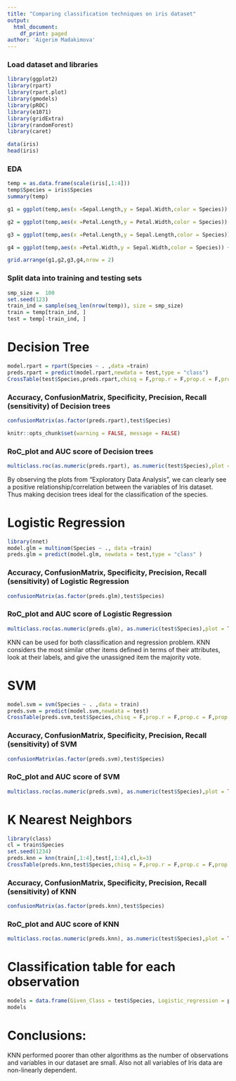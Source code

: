 ```yaml
---
title: "Comparing classification techniques on iris dataset"
output:
  html_document:
    df_print: paged
author: 'Aigerim Madakimova'
---
```


### Load dataset and libraries

```r
library(ggplot2)
library(rpart)
library(rpart.plot)
library(gmodels)
library(pROC)
library(e1071)
library(gridExtra)
library(randomForest)
library(caret)

data(iris)
head(iris)
```

### EDA
```r
temp = as.data.frame(scale(iris[,1:4]))
temp$Species = iris$Species
summary(temp)
```


```r
g1 = ggplot(temp,aes(x =Sepal.Length,y = Sepal.Width,color = Species)) + geom_point() + ggtitle("Sepal.Width vs Sepal.Length")

g2 = ggplot(temp,aes(x =Petal.Length,y = Petal.Width,color = Species)) + geom_point() + ggtitle("Petal.Width vs Petal.Length")

g3 = ggplot(temp,aes(x =Petal.Length,y = Sepal.Length,color = Species)) + geom_point() + ggtitle("Sepal.Length vs Petal.Length")

g4 = ggplot(temp,aes(x =Petal.Width,y = Sepal.Width,color = Species)) + geom_point()  + ggtitle("Sepal.Width vs Petal.Width")

grid.arrange(g1,g2,g3,g4,nrow = 2)
```

### Split data into training and testing sets

```r
smp_size =  100
set.seed(123)
train_ind = sample(seq_len(nrow(temp)), size = smp_size)
train = temp[train_ind, ]
test = temp[-train_ind, ]
```


# Decision Tree

```r
model.rpart = rpart(Species ~ . ,data =train)
preds.rpart = predict(model.rpart,newdata = test,type = "class")
CrossTable(test$Species,preds.rpart,chisq = F,prop.r = F,prop.c = F,prop.t = F,prop.chisq = F)
```

### Accuracy, ConfusionMatrix, Specificity, Precision, Recall (sensitivity) of Decision trees
```r
confusionMatrix(as.factor(preds.rpart),test$Species)
```



```r
knitr::opts_chunk$set(warning = FALSE, message = FALSE) 
```

### RoC_plot and AUC score of Decision trees

```r
multiclass.roc(as.numeric(preds.rpart), as.numeric(test$Species),plot = TRUE, auc.polygon=TRUE, grid=TRUE, print.auc=TRUE)
```
By observing the plots from “Exploratory Data Analysis”, we can clearly see a positive relationship/correlation between the variables of Iris dataset. Thus making decision trees ideal for the classification of the species.


#  Logistic Regression
```r
library(nnet)
model.glm = multinom(Species ~ ., data =train)
preds.glm = predict(model.glm, newdata = test,type = "class" )
```


### Accuracy, ConfusionMatrix, Specificity, Precision, Recall (sensitivity) of Logistic Regression
```r
confusionMatrix(as.factor(preds.glm),test$Species)
```

### RoC_plot and AUC score of Logistic Regression

```r
multiclass.roc(as.numeric(preds.glm), as.numeric(test$Species),plot = TRUE, auc.polygon=TRUE, grid=TRUE, print.auc=TRUE)
```
KNN can be used for both classification and regression problem. KNN considers the most similar other items defined in terms of their attributes, look at their labels, and give the unassigned item the majority vote.



# SVM
```r
model.svm = svm(Species ~ . ,data = train)
preds.svm = predict(model.svm,newdata = test)
CrossTable(preds.svm,test$Species,chisq = F,prop.r = F,prop.c = F,prop.t = F,prop.chisq = F)
```


### Accuracy, ConfusionMatrix, Specificity, Precision, Recall (sensitivity) of SVM
```r
confusionMatrix(as.factor(preds.svm),test$Species)
```


### RoC_plot and AUC score of SVM

```r
multiclass.roc(as.numeric(preds.svm), as.numeric(test$Species),plot = TRUE, auc.polygon=TRUE, grid=TRUE, print.auc=TRUE)
```




# K Nearest Neighbors

```r
library(class)
cl = train$Species
set.seed(1234)
preds.knn = knn(train[,1:4],test[,1:4],cl,k=3)
CrossTable(preds.knn,test$Species,chisq = F,prop.r = F,prop.c = F,prop.t = F,prop.chisq = F)
```


### Accuracy, ConfusionMatrix, Specificity, Precision, Recall (sensitivity) of KNN
```r
confusionMatrix(as.factor(preds.knn),test$Species)
```

### RoC_plot and AUC score of KNN

```r
multiclass.roc(as.numeric(preds.knn), as.numeric(test$Species),plot = TRUE, auc.polygon=TRUE, grid=TRUE, print.auc=TRUE)
```

# Classification table for each observation
```r
models = data.frame(Given_Class = test$Species, Logistic_regression = preds.glm, Decision_Tree = preds.rpart, KNN = preds.knn,  SVM = preds.svm)
models
```


# Conclusions:

KNN performed poorer than other algorithms as the number of observations and variables in our dataset are small. Also not all variables of Iris data are non-linearly dependent.

